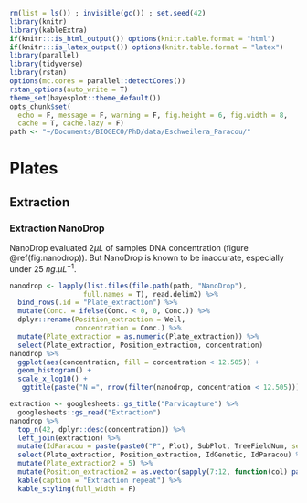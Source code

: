 ```r
rm(list = ls()) ; invisible(gc()) ; set.seed(42)
library(knitr)
library(kableExtra)
if(knitr:::is_html_output()) options(knitr.table.format = "html") 
if(knitr:::is_latex_output()) options(knitr.table.format = "latex") 
library(parallel)
library(tidyverse)
library(rstan)
options(mc.cores = parallel::detectCores())
rstan_options(auto_write = T)
theme_set(bayesplot::theme_default())
opts_chunk$set(
  echo = F, message = F, warning = F, fig.height = 6, fig.width = 8,
  cache = T, cache.lazy = F)
path <- "~/Documents/BIOGECO/PhD/data/Eschweilera_Paracou/"
```

# Plates

## Extraction

### Extraction NanoDrop

NanoDrop evaluated $2 \mu L$ of samples DNA concentration (figure \@ref(fig:nanodrop)). But NanoDrop is known to be inaccurate, especially under 25 $ng.\mu L^{-1}$.

```r
nanodrop <- lapply(list.files(file.path(path, "NanoDrop"), 
                  full.names = T), read.delim2) %>% 
  bind_rows(.id = "Plate_extraction") %>% 
  mutate(Conc. = ifelse(Conc. < 0, 0, Conc.)) %>% 
  dplyr::rename(Position_extraction = Well,
                concentration = Conc.) %>% 
  mutate(Plate_extraction = as.numeric(Plate_extraction)) %>% 
  select(Plate_extraction, Position_extraction, concentration)
nanodrop %>% 
  ggplot(aes(concentration, fill = concentration < 12.505)) + 
  geom_histogram() +
  scale_x_log10() +
   ggtitle(paste("N =", nrow(filter(nanodrop, concentration < 12.505))))
```

```r
extraction <- googlesheets::gs_title("Parvicapture") %>% 
  googlesheets::gs_read("Extraction")
nanodrop %>% 
  top_n(42, dplyr::desc(concentration)) %>% 
  left_join(extraction) %>% 
  mutate(IdParacou = paste(paste0("P", Plot), SubPlot, TreeFieldNum, sep = "-")) %>% 
  select(Plate_extraction, Position_extraction, IdGenetic, IdParacou) %>% 
  mutate(Plate_extraction2 = 5) %>% 
  mutate(Position_extraction2 = as.vector(sapply(7:12, function(col) paste0(col, LETTERS[1:8])))[-c(1:6)]) %>% 
  kable(caption = "Extraction repeat") %>% 
  kable_styling(full_width = F)
```

